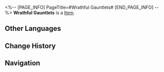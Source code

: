<%-- [PAGE_INFO]
PageTitle=#Wrathful Gauntlets#
[END_PAGE_INFO] --%>
{{Item Infobox
|title       = Wrathful Gauntlets
|id          = 401013
|image       = Item Wrathful Gauntlets.png
|type        = 
|invCategory = Consumables
|rarity      = 2
|effect      = Upon use, increases ATK of all allies by 5% with an extra 170 to ATK for the next battle.
|description = Pure flame would also work.
|source1     = [[Omni-Synthesizer]]
}}
{{Description|1=''"Scott Business Alliance, made for the champions!"''}}
'''Wrathful Gauntlets''' is a [[Item]].

==Other Languages==
{{Other Languages
|en   = Wrathful Gauntlets
|zhs  = 愤怒拳套
|zht  = 憤怒拳套
|ja   = 怒りのグローブ
|ko   = 분노의 글러브
|es   = Puños de la ira
|fr   = Gantelets de fureur
|ru   = Рукавицы гнева
|th   = Wrathful Gauntlets
|vi   = Găng Tay Thịnh Nộ
|de   = Zornige Stulpenhandschuhe
|id   = Wrathful Gauntlets
|pt   = Manoplas Raivosas
}}

==Change History==
{{Change History|2.0}}

==Navigation==
{{Consumable Navbox}}